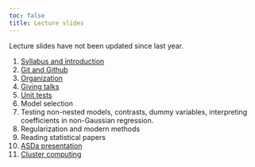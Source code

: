 ```yaml
---
toc: false
title: Lecture slides
---
```


:::{.callout-important}
Lecture slides have not been updated since last year.
:::

1. [Syllabus and introduction](slides/01-syllabus.html)
1. [Git and Github](slides/02-git.html)
1. [Organization](slides/03-organization.html)
1. [Giving talks](slides/04-presentations.html)
1. [Unit tests](slides/05-unit-tests.html)
1. Model selection
1. Testing non-nested models, contrasts, dummy variables, interpreting coefficients in non-Gaussian regression.
1. Regularization and modern methods
1. Reading statistical papers
1. [ASDa presentation](slides/asda-slides.pdf)
<!--1. [Jens's presentation](https://mountainmath.ca/stat_550)-->
1. [Cluster computing](slides/07-cluster-computing.html)
